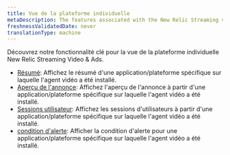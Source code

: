 ```yaml
---
title: Vue de la plateforme individuelle
metaDescription: The features associated with the New Relic Streaming video & ads.
freshnessValidatedDate: never
translationType: machine
---
```


Découvrez notre fonctionnalité clé pour la vue de la plateforme individuelle New Relic Streaming Video &amp; Ads.

* [Résumé](/docs/streaming-video-&-ads/view-data-in-newrelic/streaming-video-&-ads-single-application-view/media-summary-page): Affichez le résumé d&apos;une application/plateforme spécifique sur laquelle l&apos;agent vidéo a été installé.
* [Aperçu de l&apos;annonce](/docs/streaming-video-&-ads/view-data-in-newrelic/streaming-video-&-ads-single-application-view/ad-overview): Affichez l&apos;aperçu de l&apos;annonce à partir d&apos;une application/plateforme spécifique sur laquelle l&apos;agent vidéo a été installé.
* [Sessions utilisateur](/docs/streaming-video-&-ads/view-data-in-newrelic/streaming-video-&-ads-single-application-view/user-sessions/overview): Affichez les sessions d&apos;utilisateurs à partir d&apos;une application/plateforme spécifique sur laquelle l&apos;agent vidéo a été installé.
* [condition d&apos;alerte](/docs/tutorial-create-alerts/create-an-alert): Afficher la condition d&apos;alerte pour une application/plateforme spécifique sur laquelle l&apos;agent vidéo a été installé.